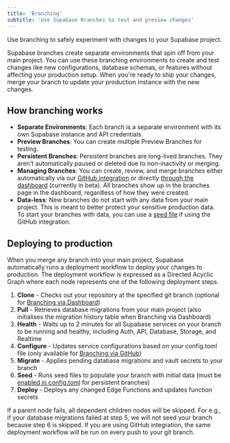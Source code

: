 ```yaml
---
title: 'Branching'
subtitle: 'Use Supabase Branches to test and preview changes'
---
```


Use branching to safely experiment with changes to your Supabase project.

Supabase branches create separate environments that spin off from your main project. You can use these branching environments to create and test changes like new configurations, database schemas, or features without affecting your production setup. When you're ready to ship your changes, merge your branch to update your production instance with the new changes.

## How branching works

- **Separate Environments**: Each branch is a separate environment with its own Supabase instance and API credentials.
- **Preview Branches**: You can create multiple Preview Branches for testing.
- **Persistent Branches**: Persistent branches are long-lived branches. They aren't automatically paused or deleted due to non-inactivity or merging.
- **Managing Branches**: You can create, review, and merge branches either automatically via our [GitHub integration](/docs/guides/deployment/branching/github-integration) or directly [through the dashboard](/docs/guides/deployment/branching/dashboard) (currently in beta). All branches show up in the branches page in the dashboard, regardless of how they were created.
- **Data-less**: New branches do not start with any data from your main project. This is meant to better protect your sensitive production data. To start your branches with data, you can use a [seed file](/docs/guides/deployment/branching/github-integration#seeding) if using the GitHub integration.

## Deploying to production

When you merge any branch into your main project, Supabase automatically runs a deployment workflow to deploy your changes to production. The deployment workflow is expressed as a Directed Acyclic Graph where each node represents one of the following deployment steps.

1. **Clone** - Checks out your repository at the specified git branch (optional for [Branching via Dashboard](/docs/guides/deployment/branching/dashboard))
2. **Pull** - Retrieves database migrations from your main project (also initialises the migration history table when Branching via Dashboard)
3. **Health** - Waits up to 2 minutes for all Supabase services on your branch to be running and healthy, including Auth, API, Database, Storage, and Realtime
4. **Configure** - Updates service configurations based on your config.toml file (only available for [Branching via GitHub](/docs/guides/deployment/branching/github-integration))
5. **Migrate** - Applies pending database migrations and vault secrets to your branch
6. **Seed** - Runs seed files to populate your branch with initial data (must be [enabled in config.toml](/docs/guides/deployment/branching/configuration#branch-configuration-with-remotes) for persistent branches)
7. **Deploy** - Deploys any changed Edge Functions and updates function secrets

If a parent node fails, all dependent children nodes will be skipped. For e.g., if your database migrations failed at step 5, we will not seed your branch because step 6 is skipped. If you are using GitHub integration, the same deployment workflow will be run on every push to your git branch.
